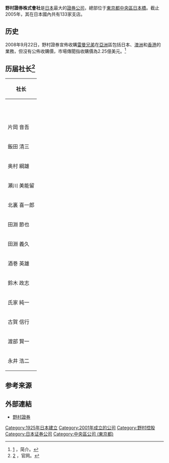 {{Bank Financial Information
| name                          = 野村證券
| else_name                     = {{lang|ja|野村證券株式会社}}
| image                         = [[File:Nomura_Holdings_logo.svg|280px]]<br>[[File:Nomura_Securities_2012_Ⅲ.JPG|220px]]
| full_name                     = 
| abbreviated_name              = 
| slogan                        = 
| market_information            =  非上市
| isin_code                     = 
| swift_code                    = NMRSJPJT
| iban_code                     =
| WKN_Number                    = 
| finance_code_list             = 日本的銀行列表
| finance_code                  = 9520
| open_date                     = {{start date|1925|12|25}}
| closing_date                  =
| zip_code                      = 103-8011
| location                      = {{JPN}}[[日本桥_(东京都中央区)|东京都中央区日本桥]]一丁目9番1號
| key_people                    = 
| capital                       =100.00億日圓
| revenue                       = 
| major_shareholder             = 野村控股股份有限公司 (100.00%)
| homepage                      = http://www.nomura.co.jp/
| footnotes                     =
| width                         = 340px
}}
'''野村證券株式會社'''是[[日本|日本]]最大的[[證券公司|證券公司]]，總部位于[[東京都|東京都]][[中央區_(東京都)|中央區]][[日本橋_(東京)|日本橋]]。截止2005年，其在日本國內共有133家支店。

== 历史 ==
2008年9月22日，野村證券宣佈收購[[雷曼兄弟|雷曼兄弟]]在[[亞洲|亞洲]]區包括日本、[[澳洲|澳洲]]和[[香港|香港]]的業務，但沒有公佈收購價，市場傳聞指收購價為2.25億美元。<ref>[http://www.nomuraholdings.com/company/group/holdings/management.html] {{Wayback|url=http://www.nomuraholdings.com/company/group/holdings/management.html |date=20151213134910 }}，简介。</ref>

== 历届社长<ref>[http://www.nomuraholdings.com/jp/company/group/holdings/history.html] {{Wayback|url=http://www.nomuraholdings.com/jp/company/group/holdings/history.html |date=20210214233338 }}，官网。</ref> ==

{| class="toccolours" cellpadding="2" cellspacing="0" style="width: 400px; margin: 0 0 1em 1em;"
|-
!colspan="3" bgcolor="#efefef"|社长
|- style="vertical-align: top; font-weight:bold"
|  || 从 || 到
|-
|片岡 音吾||1925年12月1日||1941年9月25日
|-
|飯田 清三||1941年9月30日||1947年8月13日
|-
|奥村 綱雄||1948年4月15日||1959年6月1日
|-
|瀬川 美能留||1959年6月1日||1968年11月21日
|-
|北裏 喜一郎||1968年11月21日||1978年10月18日
|-
|田淵 節也||1978年10月18日  ||1985年12月19日
|-
|田淵 義久||1985年12月20日 ||1991年6月27日
|-
|酒巻 英雄||1991年6月27日||1997年3月14日
|-
|鈴木 政志||1997年3月14日||1997年4月30日
|-
|氏家 純一||1997年5月1日||2003年4月1日
|-
|古賀 信行||2003年4月1日||2008年3月31日
|-
|渡部 賢一||2008年4月1日||2012年7月31日||
|-
|永井 浩二||2012年8月1日||现在||
|}

==参考来源==
{{Reflist}}

== 外部連結 ==
* [http://www.nomura.co.jp/ 野村證券] {{Wayback|url=http://www.nomura.co.jp/ |date=20210430005905 }}

{{主要投资银行}}
{{日本证券公司}}
{{Authority control}}
[[Category:1925年日本建立|Category:1925年日本建立]]
[[Category:2001年成立的公司|Category:2001年成立的公司]]
[[Category:野村控股|Category:野村控股]]
[[Category:日本证券公司|Category:日本证券公司]]
[[Category:中央區公司_(東京都)|Category:中央區公司 (東京都)]]